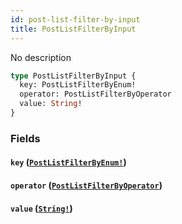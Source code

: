 ```yaml
---
id: post-list-filter-by-input
title: PostListFilterByInput
---
```


No description

```graphql
type PostListFilterByInput {
  key: PostListFilterByEnum!
  operator: PostListFilterByOperator
  value: String!
}
```

### Fields

#### `key` ([`PostListFilterByEnum!`](/graphql/enums/post-list-filter-by-enum))

#### `operator` ([`PostListFilterByOperator`](/graphql/enums/post-list-filter-by-operator))

#### `value` ([`String!`](/graphql/scalars/string))
